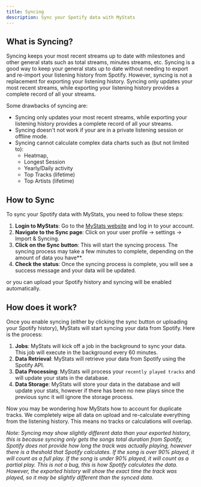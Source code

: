 ```yaml
---
title: Syncing
description: Sync your Spotify data with MyStats
---
```



## What is Syncing?

Syncing keeps your most recent streams up to date with milestones and other general stats such as total streams, minutes streams, etc. Syncing is a good way to keep your general stats up to date without needing to export and re-import your listening history from Spotify.
However, syncing is not a replacement for exporting your listening history. Syncing only updates your most recent streams, while exporting your listening history provides a complete record of all your streams.

Some drawbacks of syncing are:
- Syncing only updates your most recent streams, while exporting your listening history provides a complete record of all your streams.
- Syncing doesn't not work if your are in a private listening session or offline mode.
- Syncing cannot calculate complex data charts such as (but not limited to):
    - Heatmap,
    - Longest Session
    - Yearly/Daily activity
    - Top Tracks (lifetime)
    - Top Artists (lifetime)


## How to Sync
To sync your Spotify data with MyStats, you need to follow these steps:
1. **Login to MyStats**: Go to the [MyStats website](https://stats.skylerx.ir) and log in to your account.
2. **Navigate to the Sync page**: Click on your user profile -> settings -> Import & Syncing.
3. **Click on the Sync button**: This will start the syncing process. The syncing process may take a few minutes to complete, depending on the amount of data you have**.
4. **Check the status**: Once the syncing process is complete, you will see a success message and your data will be updated.

or you can upload your Spotify history and syncing will be enabled automatically.


## How does it work?

Once you enable syncing (either by clicking the sync button or uploading your Spotify history), MyStats will start syncing your data from Spotify. Here is the process:
1. **Jobs**: MyStats will kick off a job in the background to sync your data. This job will execute in the background every 60 minutes.
2. **Data Retrieval**: MyStats will retrieve your data from Spotify using the Spotify API.
3. **Data Processing**: MyStats will process your `recently played tracks` and will update your stats in the database.
4. **Data Storage**: MyStats will store your data in the database and will update your stats, however if there has been no new plays since the previous sync it will ignore the storage process.

Now you may be wondering how MyStats how to account for duplicate tracks. We completely wipe all data on upload and re-calculate everything from the listening history. This means no tracks or calculations will overlap.

*Note: Syncing may show slightly different data than your exported history, this is because syncing only gets the songs total duration from Spotify, Spotify does not provide how long the track was actually playing, however there is a theshold that Spotify calculates. If the song is over 90% played, it will count as a full play. If the song is under 90% played, it will count as a partial play. This is not a bug, this is how Spotify calculates the data. However, the exported history will show the exact time the track was played, so it may be slightly different than the synced data.*